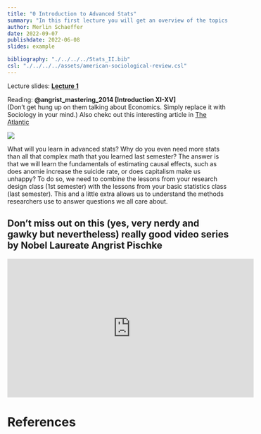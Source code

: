 ```yaml
---
title: "0 Introduction to Advanced Stats"
summary: "In this first lecture you will get an overview of the topics we will cover this semester, especially: how to estimate causal effects."
author: Merlin Schaeffer
date: 2022-09-07
publishdate: 2022-06-08
slides: example

bibliography: "./../../../Stats_II.bib"
csl: "./../../../assets/american-sociological-review.csl"
---
```


Lecture slides: [**Lecture 1**](/Lectures/1-Intro/1-Introduction.html)

Reading: **@angrist_mastering_2014[Introduction XI-XV]** <br> (Don't get hung up on them talking about Economics. Simply replace it with Sociology in your mind.) Also chekc out this interesting article in [The Atlantic](https://www.theatlantic.com/science/archive/2019/12/vietnam-draft-lotteries-were-scientific-experiment/602842/)

![](https://www.emirates247.com/polopoly_fs/1.454782.1452311744!/image/image.jpg)

What will you learn in advanced stats? Why do you even need more stats than all that complex math that you learned last semester? The answer is that we will learn the fundamentals of estimating causal effects, such as does anomie increase the suicide rate, or does capitalism make us unhappy? To do so, we need to combine the lessons from your research design class (1st semester) with the lessons from your basic statistics class (last semester). This and a little extra allows us to understand the methods researchers use to answer questions we all care about.

## Don't miss out on this (yes, very nerdy and gawky but nevertheless) really good video series by Nobel Laureate Angrist Pischke
<iframe width="560" height="315" src="https://www.youtube.com/embed/WwW8y5dZs80" title="YouTube video player" frameborder="0" allow="accelerometer; autoplay; clipboard-write; encrypted-media; gyroscope; picture-in-picture" allowfullscreen></iframe>

# References
